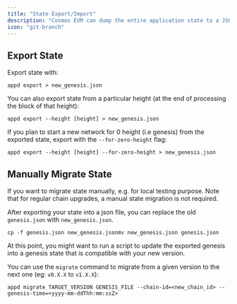 ```yaml
---
title: "State Export/Import"
description: "Cosmos EVM can dump the entire application state to a JSON file. This, besides upgrades, can be useful for manual analysis of the state at a given height."
icon: "git-branch"
---
```


## Export State[​](#export-state "Direct link to Export State")

Export state with:

```
appd export > new_genesis.json
```

You can also export state from a particular height (at the end of processing the block of that height):

```
appd export --height [height] > new_genesis.json
```

If you plan to start a new network for 0 height (i.e genesis) from the exported state, export with the `--for-zero-height` flag:

```
appd export --height [height] --for-zero-height > new_genesis.json
```

## Manually Migrate State[​](#manually-migrate-state "Direct link to Manually Migrate State")

If you want to migrate state manually, e.g. for local testing purpose. Note that for regular chain upgrades, a manual state migration is not required.

After exporting your state into a json file, you can replace the old `genesis.json` with `new_genesis.json`.

```
cp -f genesis.json new_genesis.jsonmv new_genesis.json genesis.json
```

At this point, you might want to run a script to update the exported genesis into a genesis state that is compatible with your new version.

You can use the `migrate` command to migrate from a given version to the next one (eg: `v0.X.X` to `v1.X.X`):

```
appd migrate TARGET_VERSION GENESIS_FILE --chain-id=<new_chain_id> --genesis-time=<yyyy-mm-ddThh:mm:ssZ>
```

